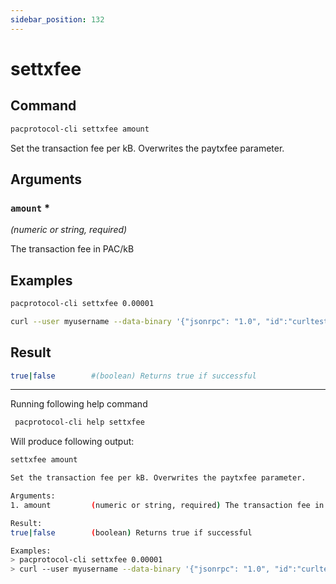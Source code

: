 ```yaml
---
sidebar_position: 132
---
```


# settxfee
## Command

```bash
pacprotocol-cli settxfee amount
```

Set the transaction fee per kB. Overwrites the paytxfee parameter.



## Arguments

### `amount` <span class='asterisk'>*</span>
*(numeric or string, required)*

The transaction fee in PAC/kB


## Examples
```bash
pacprotocol-cli settxfee 0.00001
```

```bash
curl --user myusername --data-binary '{"jsonrpc": "1.0", "id":"curltest", "method": "settxfee", "params": [0.00001] }' -H 'content-type: text/plain;' http://127.0.0.1:1111/
```
## Result
```bash
true|false        #(boolean) Returns true if successful
```


___

Running following help command
```bash
 pacprotocol-cli help settxfee
```
Will produce following output:


```bash
settxfee amount

Set the transaction fee per kB. Overwrites the paytxfee parameter.

Arguments:
1. amount         (numeric or string, required) The transaction fee in PAC/kB

Result:
true|false        (boolean) Returns true if successful

Examples:
> pacprotocol-cli settxfee 0.00001
> curl --user myusername --data-binary '{"jsonrpc": "1.0", "id":"curltest", "method": "settxfee", "params": [0.00001] }' -H 'content-type: text/plain;' http://127.0.0.1:1111/

```

